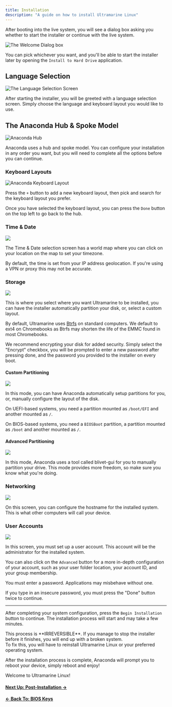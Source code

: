 ```yaml
---
title: Installation
description: "A guide on how to install Ultramarine Linux"
---
```



After booting into the live system, you will see a dialog box asking you whether to start the installer or continue with the live system.

![The Welcome Dialog box](/assets/welcome-window.png)

You can pick whichever you want, and you'll be able to start the installer later by opening the `Install to Hard Drive` application.

## Language Selection

![The Language Selection Screen](/assets/anaconda-1.png)

After starting the installer, you will be greeted with a language selection screen. Simply choose the language and keyboard layout you would like to use.

## The Anaconda Hub & Spoke Model

![Anaconda Hub](/assets/anaconda-2.png)

Anaconda uses a hub and spoke model. You can configure your installation in any order you want, but you will need to complete all the options before you can continue.

### Keyboard Layouts

![Anaconda Keyboard Layout](/assets/anaconda-3.png)

Press the `+` button to add a new keyboard layout, then pick and search for the keyboard layout you prefer.

Once you have selected the keyboard layout, you can press the `Done` button on the top left to go back to the hub.

### Time & Date

![](/assets/anaconda-4.png)

The Time & Date selection screen has a world map where you can click on your location on the map to set your timezone.

<Alert type="info">

By default, the time is set from your IP address geolocation. If you're using a VPN or proxy this may not be accurate.

</Alert>

### Storage

![](/assets/anaconda-5.png)

This is where you select where you want Ultramarine to be installed, you can have the installer automatically partition your disk, or, select a custom layout.

By default, Ultramarine uses [Btrfs](https://en.wikipedia.org/wiki/Btrfs) on standard computers. We default to ext4 on Chromebooks as Btrfs may shorten the life of the EMMC found in most Chromebooks.

<Alert type="info">
  We recommend encrypting your disk for added security. Simply select the
  "Encrypt" checkbox, you will be prompted to enter a new password after
  pressing done, and the password you provided to the installer on every boot.
</Alert>

#### Custom Partitioning

![](/assets/anaconda-6.png)

In this mode, you can have Anaconda automatically setup partitions for you, or, manually configure the layout of the disk.

On UEFI-based systems, you need a partition mounted as `/boot/EFI` and another mounted as `/`.

On BIOS-based systems, you need a `BIOSBoot` partition, a partition mounted as `/boot` and another mounted as `/`.

#### Advanced Partitioning

![](/assets/anaconda-7.png)

In this mode, Anaconda uses a tool called blivet-gui for you to manually partition your drive. This mode provides more freedom, so make sure you know what you're doing.

### Networking

![](/assets/anaconda-8.png)

On this screen, you can configure the hostname for the installed system. This is what other computers will call your device.

### User Accounts

![](/assets/anaconda-9.png)

In this screen, you must set up a user account. This account will be the administrator for the installed system.

You can also click on the `Advanced` button for a more in-depth configuration of your account, such as your user folder location, your account ID, and your group membership.

<Alert type="warning">

You must enter a password. Applications may misbehave without one.

</Alert>

<Alert type="info">

If you type in an insecure password, you must press the "Done" button twice to continue.

</Alert>

---

After completing your system configuration, press the `Begin Installation` button to continue. The installation process will start and may take a few minutes.

<Alert type="danger">
  This process is **IRREVERSIBLE**. If you manage to stop the installer before
  it finishes, you will end up with a broken system. <br /> To fix this, you
  will have to reinstall Ultramarine Linux or your preferred operating system.
</Alert>

After the installation process is complete, Anaconda will prompt you to reboot your device, simply reboot and enjoy!

Welcome to Ultramarine Linux!

#### [Next Up: Post-Installation →](/en/setup/postinstall)

#### [← Back To: BIOS Keys](/en/setup/bioskeys)
